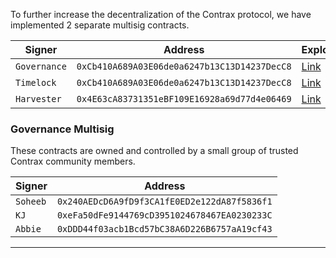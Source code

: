 To further increase the decentralization of the Contrax protocol, we have implemented 2 separate multisig contracts. 

Signer | Address | Explorer
--- | --- | ---
`Governance` | `0xCb410A689A03E06de0a6247b13C13D14237DecC8` | [Link](https://arbiscan.io/address/0xCb410A689A03E06de0a6247b13C13D14237DecC8#code)
`Timelock` | `0xCb410A689A03E06de0a6247b13C13D14237DecC8` | [Link](https://arbiscan.io/address/0xCb410A689A03E06de0a6247b13C13D14237DecC8#code)
`Harvester` | `0x4E63cA83731351eBF109E16928a69d77d4e06469` | [Link](https://arbiscan.io/address/0x4E63cA83731351eBF109E16928a69d77d4e06469#code)

### Governance Multisig

These contracts are owned and controlled by a small group of trusted Contrax community members. 

| Signer | Address |
| --- | --- |
| `Soheeb` | `0x240AEDcD6A9fD9f3CA1fE0ED2e122dA87f5836f1` |
| `KJ` | `0xeFa50dFe9144769cD3951024678467EA0230233C` |
| `Abbie` | `0xDDD44f03acb1Bcd57bC38A6D226B6757aA19cf43` |
---